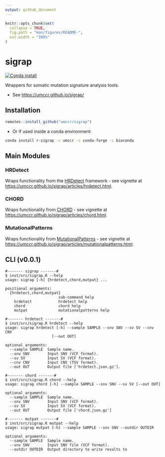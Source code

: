 ```yaml
---
output: github_document
---
```


```r
knitr::opts_chunk$set(
  collapse = TRUE,
  fig.path = "man/figures/README-",
  out.width = "100%"
)
```

# sigrap

<!-- badges: start -->
[![Conda install](https://anaconda.org/umccr/r-sigrap/badges/installer/conda.svg)](https://anaconda.org/umccr/r-sigrap)
<!-- badges: end -->

Wrappers for somatic mutation signature analysis tools.

- See <https://umccr.github.io/sigrap/>

## Installation

```r
remotes::install_github("umccr/sigrap")
```

- Or if used inside a conda environment:

```bash
conda install r-sigrap -c umccr -c conda-forge -c bioconda
```

## Main Modules

### HRDetect

Wraps functionality from the [HRDetect](https://github.com/Nik-Zainal-Group/signature.tools.lib)
framework - see
vignette at <https://umccr.github.io/sigrap/articles/hrdetect.html>.

### CHORD

Wraps functionality from [CHORD](https://github.com/UMCUGenetics/CHORD) - see
vignette at <https://umccr.github.io/sigrap/articles/chord.html>.

### MutationalPatterns

Wraps functionality from [MutationalPatterns](https://github.com/UMCUGenetics/MutationalPatterns) - see
vignette at <https://umccr.github.io/sigrap/articles/mutationalpatterns.html>.

## CLI (v0.0.1)

```text
#------- sigrap -------#
$ inst/src/sigrap.R --help
usage: sigrap [-h] {hrdetect,chord,mutpat} ...

positional arguments:
  {hrdetect,chord,mutpat}
                        sub-command help
    hrdetect            hrdetect help
    chord               chord help
    mutpat              mutationalpatterns help

#------- hrdetect -------#
$ inst/src/sigrap.R hrdetect --help
usage: sigrap hrdetect [-h] --sample SAMPLE --snv SNV --sv SV --cnv CNV
                     [--out OUT]

optional arguments:
  --sample SAMPLE  Sample name.
  --snv SNV        Input SNV (VCF format).
  --sv SV          Input SV (VCF format).
  --cnv CNV        Input CNV (TSV format).
  --out OUT        Output file ['hrdetect.json.gz'].

#------- chord -------#
$ inst/src/sigrap.R chord --help
usage: sigrap chord [-h] --sample SAMPLE --snv SNV --sv SV [--out OUT]

optional arguments:
  --sample SAMPLE  Sample name.
  --snv SNV        Input SNV (VCF format).
  --sv SV          Input SV (VCF format).
  --out OUT        Output file ['chord.json.gz']

#------- mutpat -------#
$ inst/src/sigrap.R mutpat --help
usage: sigrap mutpat [-h] --sample SAMPLE --snv SNV --outdir OUTDIR

optional arguments:
  --sample SAMPLE  Sample name.
  --snv SNV        Input SNV file (VCF format).
  --outdir OUTDIR  Output directory to write results to
```
